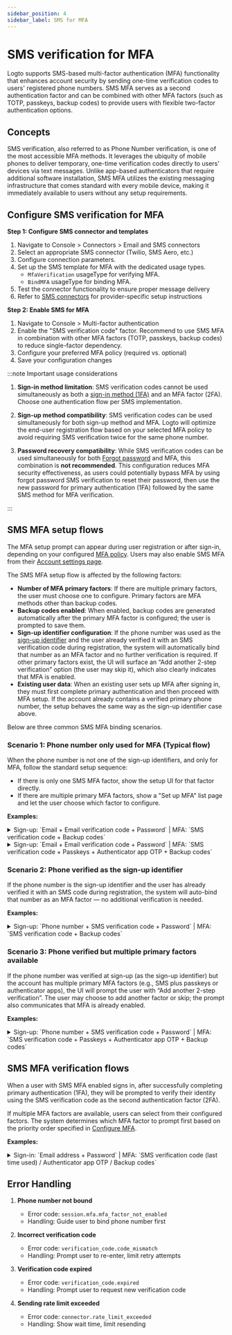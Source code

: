 ```yaml
---
sidebar_position: 4
sidebar_label: SMS for MFA
---
```


# SMS verification for MFA

Logto supports SMS-based multi-factor authentication (MFA) functionality that enhances account security by sending one-time verification codes to users' registered phone numbers. SMS MFA serves as a second authentication factor and can be combined with other MFA factors (such as TOTP, passkeys, backup codes) to provide users with flexible two-factor authentication options.

## Concepts

SMS verification, also referred to as Phone Number verification, is one of the most accessible MFA methods. It leverages the ubiquity of mobile phones to deliver temporary, one-time verification codes directly to users' devices via text messages. Unlike app-based authenticators that require additional software installation, SMS MFA utilizes the existing messaging infrastructure that comes standard with every mobile device, making it immediately available to users without any setup requirements.

## Configure SMS verification for MFA

**Step 1: Configure SMS connector and templates**

1. Navigate to <CloudLink to="/connectors/passwordless">Console > Connectors > Email and SMS connectors</CloudLink>
2. Select an appropriate SMS connector (Twilio, SMS Aero, etc.)
3. Configure connection parameters.
4. Set up the SMS template for MFA with the dedicated usage types.
   - `MfaVerification` usageType for verifying MFA.
   - `BindMFA` usageType for binding MFA.
5. Test the connector functionality to ensure proper message delivery
6. Refer to [SMS connectors](/connectors/sms-connectors) for provider-specific setup instructions

**Step 2: Enable SMS for MFA**

1. Navigate to <CloudLink to="/mfa">Console > Multi-factor authentication</CloudLink>
2. Enable the "SMS verification code" factor. Recommend to use SMS MFA in combination with other MFA factors (TOTP, passkeys, backup codes) to reduce single-factor dependency.
3. Configure your preferred MFA policy (required vs. optional)
4. Save your configuration changes

:::note Important usage considerations

1. **Sign-in method limitation**: SMS verification codes cannot be used simultaneously as both a [sign-in method (1FA)](/end-user-flows/sign-up-and-sign-in/sign-in) and an MFA factor (2FA). Choose one authentication flow per SMS implementation.

2. **Sign-up method compatibility**: SMS verification codes can be used simultaneously for both sign-up method and MFA. Logto will optimize the end-user registration flow based on your selected MFA policy to avoid requiring SMS verification twice for the same phone number.

3. **Password recovery compatibility**: While SMS verification codes can be used simultaneously for both [Forgot password](/end-user-flows/sign-up-and-sign-in/reset-password) and MFA, this combination is **not recommended**. This configuration reduces MFA security effectiveness, as users could potentially bypass MFA by using forgot password SMS verification to reset their password, then use the new password for primary authentication (1FA) followed by the same SMS method for MFA verification.

:::

## SMS MFA setup flows

The MFA setup prompt can appear during user registration or after sign-in, depending on your configured [MFA policy](/end-user-flows/mfa/configure-mfa#global-mfa-configuration). Users may also enable SMS MFA from their [Account settings page](/end-user-flows/account-settings/by-account-api#manage-phone).

The SMS MFA setup flow is affected by the following factors:

- **Number of MFA primary factors**: If there are multiple primary factors, the user must choose one to configure. Primary factors are MFA methods other than backup codes.
- **Backup codes enabled**: When enabled, backup codes are generated automatically after the primary MFA factor is configured; the user is prompted to save them.
- **Sign-up identifier configuration**: If the phone number was used as the [sign-up identifier](/end-user-flows/sign-up-and-sign-in/sign-up#set-up-the-sign-up-identifier) and the user already verified it with an SMS verification code during registration, the system will automatically bind that number as an MFA factor and no further verification is required. If other primary factors exist, the UI will surface an “Add another 2-step verification” option (the user may skip it), which also clearly indicates that MFA is enabled.
- **Existing user data**: When an existing user sets up MFA after signing in, they must first complete primary authentication and then proceed with MFA setup. If the account already contains a verified primary phone number, the setup behaves the same way as the sign-up identifier case above.

Below are three common SMS MFA binding scenarios.

### Scenario 1: Phone number only used for MFA (Typical flow)

When the phone number is not one of the sign-up identifiers, and only for MFA, follow the standard setup sequence:

- If there is only one SMS MFA factor, show the setup UI for that factor directly.
- If there are multiple primary MFA factors, show a "Set up MFA" list page and let the user choose which factor to configure.

**Examples:**

<details>
  <summary>
    Sign-up: `Email + Email verification code + Password` | MFA: `SMS verification code + Backup
    codes`
  </summary>
  <img src="/img/assets/sms-mfa-setup-scenario-1-1.png" alt="SMS MFA setup flow 1-1" />
</details>

<details>
  <summary>
    Sign-up: `Email + Email verification code + Password` | MFA: `SMS verification code + Passkeys +
    Authenticator app OTP + Backup codes`
  </summary>
  <img src="/img/assets/sms-mfa-setup-scenario-1-2.png" alt="SMS MFA setup flow 1-2" />
</details>

### Scenario 2: Phone verified as the sign-up identifier

If the phone number is the sign-up identifier and the user has already verified it with an SMS code during registration, the system will auto-bind that number as an MFA factor — no additional verification is needed.

**Examples:**

<details>
  <summary>
    Sign-up: `Phone number + SMS verification code + Password` | MFA: `SMS verification code +
    Backup codes`
  </summary>
  <img src="/img/assets/sms-mfa-setup-scenario-2.png" alt="SMS MFA setup flow 2" />
</details>

### Scenario 3: Phone verified but multiple primary factors available

If the phone number was verified at sign-up (as the sign-up identifier) but the account has multiple primary MFA factors (e.g., SMS plus passkeys or authenticator apps), the UI will prompt the user with “Add another 2-step verification”. The user may choose to add another factor or skip; the prompt also communicates that MFA is already enabled.

**Examples:**

<details>
  <summary>
    Sign-up: `Phone number + SMS verification code + Password` | MFA: `SMS verification code +
    Passkeys + Authenticator app OTP + Backup codes`
  </summary>
  <img src="/img/assets/sms-mfa-setup-scenario-3.png" alt="SMS MFA setup flow 3" />
</details>

## SMS MFA verification flows

When a user with SMS MFA enabled signs in, after successfully completing primary authentication (1FA), they will be prompted to verify their identity using the SMS verification code as the second authentication factor (2FA).

If multiple MFA factors are available, users can select from their configured factors. The system determines which MFA factor to prompt first based on the priority order specified in [Configure MFA](/end-user-flows/mfa/configure-mfa#mfa-verification-flow).

**Examples:**

<details>
  <summary>
    Sign-in: `Email address + Password` | MFA: `SMS verification code (last time used) /
    Authenticator app OTP / Backup codes`
  </summary>
  <img src="/img/assets/sms-mfa-verification-flow.png" alt="SMS MFA verification flow" />
</details>

## Error Handling

1. **Phone number not bound**

   - Error code: `session.mfa.mfa_factor_not_enabled`
   - Handling: Guide user to bind phone number first

2. **Incorrect verification code**

   - Error code: `verification_code.code_mismatch`
   - Handling: Prompt user to re-enter, limit retry attempts

3. **Verification code expired**

   - Error code: `verification_code.expired`
   - Handling: Prompt user to request new verification code

4. **Sending rate limit exceeded**
   - Error code: `connector.rate_limit_exceeded`
   - Handling: Show wait time, limit resending
